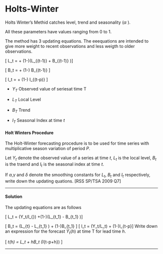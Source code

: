 Holts-Winter
=====================================


Holts Winter's Methid catches level, trend and seasonality ($\alpha$ ).

All these parameters have values ranging from 0 to 1.

The method has 3 updating equations. The eeequations are intended to give more weight to recent observations and less weigth to older
observations.

\[ L_t  = \alpha \left[ \frac{Y_t}{I_{t-p}} \right] + (1-\alpha)(L_{(t-1)} + B_{(t-1)} )\]

\[ B_t = \gamma \left[L_{(t-1)} - L_{(t-1)} \right] + (1-\gamma) B_{(t-1)} \]

\[ I_t = \delta \left[ \frac{Y_t}{L_{t}} \right] + (1-\delta) I_{(t-p)} \]



*  $Y_T$ Observed value of seriesat time T

*  $L_T$ Local Level

*  $B_T$ Trend

*  $I_T$ Seasonal Index at time $t$

#### Holt Winters Procedure

The Holt-Winter forecasting procedure is to be used for time series with multiplicative season variation of period $P$.

Let $Y_t$ denote the observed value of a series at time $t$, $L_t$ is the local level, $B_t$ is the traend and $I_t$ is the seasonal index at time $t$.

If $\alpha$,$\gamma$ and $\delta$ denote the smoothing constants for $L_t$, $B_t$ and $I_t$ respectively, write down the updating quations.
[RSS SP/TSA 2009 Q7]

-------------------------------------------------

#### Solution

The updating equations are as follows

\[ L_t = \alpha(Y_t/I_{}) +(1-\alpha)(L_{t_1} - B_{t_1} )\]

\[ B_t = \gamma(L_{t} - L_{t_1} ) + (1-\gamma)B_{t_1} \]
\[ I_t = \delta (Y_t/L_t) + (1-\delta)I_{t-p}\]
Write down an expression for the forecast $\hat{Y}_t(h)$ at time T for lead time $h$.

\[  \hat{Y}_t(h) = L_t + hB_t (I_{t-p+h}) \]

-------------------------------------
